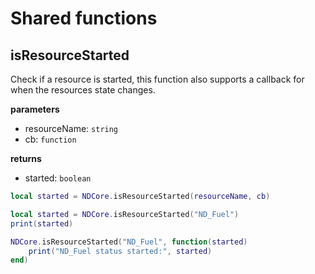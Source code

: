 # Shared functions


## isResourceStarted
Check if a resource is started, this function also supports a callback for when the resources state changes.

**parameters**
* resourceName: `string`
* cb: `function`

**returns**
* started: `boolean`

```lua copy
local started = NDCore.isResourceStarted(resourceName, cb)
```
```lua copy filename="example"
local started = NDCore.isResourceStarted("ND_Fuel")
print(started)
```
```lua copy filename="example"
NDCore.isResourceStarted("ND_Fuel", function(started)
    print("ND_Fuel status started:", started)
end)
```